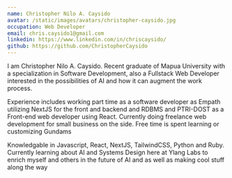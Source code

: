 ```yaml
---
name: Christopher Nilo A. Caysido
avatar: /static/images/avatars/christopher-caysido.jpg
occupation: Web Developer
email: chris.caysido1@gmail.com
linkedin: https://www.linkedin.com/in/chriscaysido/
github: https://github.com/ChristopherCaysido
---
```


I am Christopher Nilo A. Caysido. Recent graduate of Mapua University with a specialization in Software Development, also a Fullstack Web Developer
interested in the possibilities of AI and how it can augment the work process.

Experience includes working part time as a software developer as Empath utilizing NextJS for the front and backend and RDBMS and PTRI-DOST as a Front-end web developer using React.
Currently doing freelance web development for small business on the side. Free time is spent learning or customizing Gundams

Knowledgable in Javascript, React, NextJS, TailwindCSS, Python and Ruby. Currently learning about AI and Systems Design here at Ylang Labs to enrich myself and others
in the future of AI and as well as making cool stuff along the way
